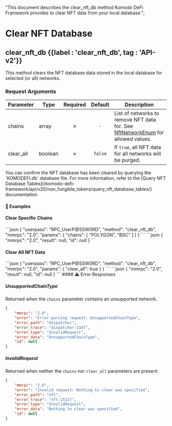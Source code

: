   "This document describes the clear_nft_db method Komodo DeFi Framework provides to clear NFT data from your local database.";

# Clear NFT Database

## clear\_nft\_db {{label : 'clear_nft_db', tag : 'API-v2'}}

This method clears the NFT database data stored in the local database for selected (or all) networks.

### Request Arguments

| Parameter  | Type    | Required | Default | Description                                                                                                                                             |
| ---------- | ------- | :------: | :-----: | ------------------------------------------------------------------------------------------------------------------------------------------------------- |
| chains     | array   |     ✗    |   `-`   | List of networks to remove NFT data for. See [NftNetworkEnum](/komodo-defi-framework/api/common_structures/enums/#nft-network-enum) for allowed values. |
| clear\_all | boolean |     ✗    | `false` | If `true`, all NFT data for all networks will be purged.                                                                                                |

<Note>
  You can confirm the NFT database has been cleared by querying the `KOMODEFI.db` database file. For more information, refer to the [Query NFT Database Tables](/komodo-defi-framework/api/v20/non_fungible_tokens/query_nft_database_tables/) documentation.
</Note>

#### 📌 Examples

#### Clear Specific Chains

<CodeGroup title="Clear NFT Database (chains)" tag="POST" label="clear_nft_db" mm2MethodDecorate="true">
  ```json
  {
    "userpass": "RPC_UserP@SSW0RD",
    "method": "clear_nft_db",
    "mmrpc": "2.0",
    "params": {
      "chains": [
        "POLYGON",
        "BSC"
      ]
    }
  }
  ```
</CodeGroup>

<CollapsibleSection expandedText="Hide Clear NFT Database (chains) Response" collapsedText="Show Clear NFT Database (chains) Response">
  ```json
  {
      "mmrpc": "2.0",
      "result": null,
      "id": null
  }
  ```
</CollapsibleSection>

#### Clear All NFT Data

<CodeGroup title="Clear NFT Database (all)" tag="POST" label="clear_nft_db" mm2MethodDecorate="true">
  ```json
  {
    "userpass": "RPC_UserP@SSW0RD",
    "method": "clear_nft_db",
    "mmrpc": "2.0",
    "params": {
      "clear_all": true
    }
  }
  ```
</CodeGroup>

<CollapsibleSection expandedText="Hide Clear NFT Database (all) Response" collapsedText="Show Clear NFT Database (all) Response">
  ```json
  {
      "mmrpc": "2.0",
      "result": null,
      "id": null
  }
  ```
</CollapsibleSection>

<CollapsibleSection expandedText="Hide Clear NFT Database Error Responses" collapsedText="Show Clear NFT Database Error Responses">
  #### ⚠️ Error Responses

  ##### UnsupportedChainType

  Returned when the `chains` parameter contains an unsupported network.

  ```json
  {
      "mmrpc": "2.0",
      "error": "Error parsing request: UnsupportedChainType",
      "error_path": "dispatcher",
      "error_trace": "dispatcher:110]",
      "error_type": "InvalidRequest",
      "error_data": "UnsupportedChainType",
      "id": null
  }
  ```

  ##### InvalidRequest

  Returned when neither the `chains` nor `clear_all` parameters are present.

  ```json
  {
      "mmrpc": "2.0",
      "error": "Invalid request: Nothing to clear was specified",
      "error_path": "nft",
      "error_trace": "nft:1512]",
      "error_type": "InvalidRequest",
      "error_data": "Nothing to clear was specified",
      "id": null
  }
  ```
</CollapsibleSection>
